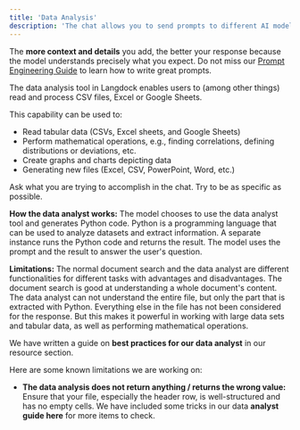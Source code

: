 ```yaml
---
title: 'Data Analysis'
description: 'The chat allows you to send prompts to different AI models and receive a response based on your question. You can use various tools to work with documents, search the web, or perform other operations in the chat. These tools are different capabilities the models have. Describe what you want to do, and the model will choose the right tool automatically based on your request.'
---
```


<Tip>The **more context and details** you add, the better your response because the model understands precisely what you expect. Do not miss our [Prompt Engineering Guide](https://docs.langdock.com/ressources/prompt-elements) to learn how to write great prompts.</Tip>

The data analysis tool in Langdock enables users to (among other things) read and process CSV files, Excel or Google Sheets.

This capability can be used to:
- Read tabular data (CSVs, Excel sheets, and Google Sheets)
- Perform mathematical operations, e.g., finding correlations, defining distributions or deviations, etc.
- Create graphs and charts depicting data
- Generating new files (Excel, CSV, PowerPoint, Word, etc.)

Ask what you are trying to accomplish in the chat. Try to be as specific as possible.

**How the data analyst works:**
The model chooses to use the data analyst tool and generates Python code. Python is a programming language that can be used to analyze datasets and extract information.
A separate instance runs the Python code and returns the result. The model uses the prompt and the result to answer the user's question.

**Limitations:**
The normal document search and the data analyst are different functionalities for different tasks with advantages and disadvantages. The document search is good at understanding a whole document's content. 
The data analyst can not understand the entire file, but only the part that is extracted with Python. Everything else in the file has not been considered for the response. But this makes it powerful in working with large data sets and tabular data, as well as performing mathematical operations.

We have written a guide on **best practices for our data analyst** in our resource section.

Here are some known limitations we are working on:
- **The data analysis does not return anything / returns the wrong value:**
Ensure that your file, especially the header row, is well-structured and has no empty cells. We have included some tricks in our data **analyst guide here** for more items to check.